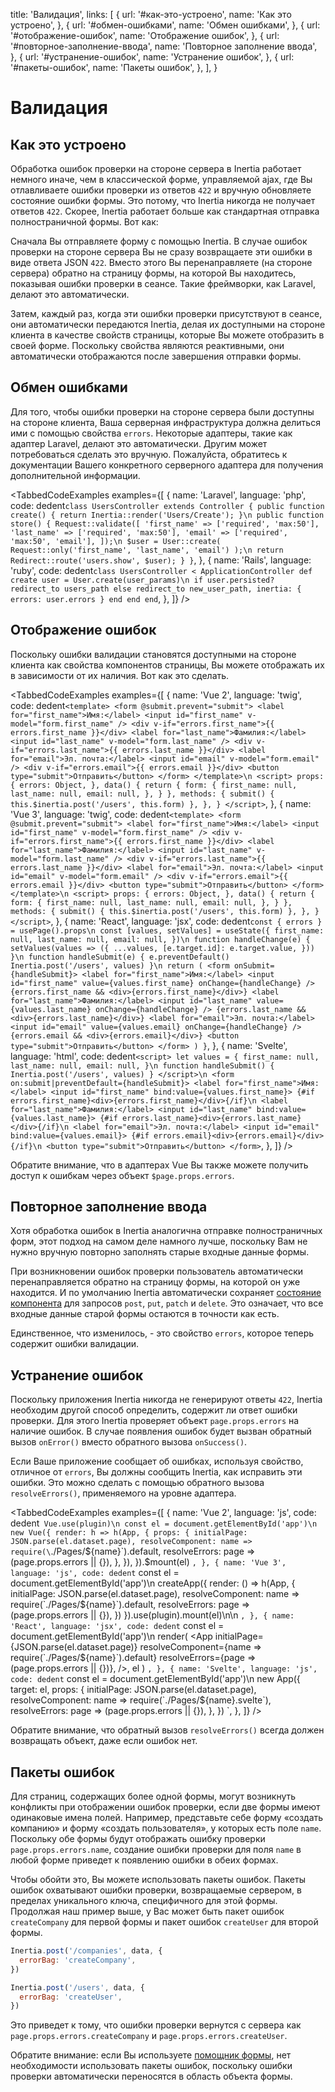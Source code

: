 
  title: 'Валидация',
  links: [
    {
      url: '#как-это-устроено',
      name: 'Как это устроено',
    },
    {
      url: '#обмен-ошибками',
      name: 'Обмен ошибками',
    },
    {
      url: '#отображение-ошибок',
      name: 'Отображение ошибок',
    },
    {
      url: '#повторное-заполнение-ввода',
      name: 'Повторное заполнение ввода',
    },
    {
      url: '#устранение-ошибок',
      name: 'Устранение ошибок',
    },
    {
      url: '#пакеты-ошибок',
      name: 'Пакеты ошибок',
    },
  ],
}

# Валидация

## Как это устроено

Обработка ошибок проверки на стороне сервера в Inertia работает немного иначе, чем в классической форме, управляемой ajax, где Вы отлавливаете ошибки проверки из ответов `422` и вручную обновляете состояние ошибки формы. Это потому, что Inertia никогда не получает ответов `422`. Скорее, Inertia работает больше как стандартная отправка полностраничной формы. Вот как:

Сначала Вы отправляете форму с помощью Inertia. В случае ошибок проверки на стороне сервера Вы не сразу возвращаете эти ошибки в виде ответа JSON `422`. Вместо этого Вы перенаправляете (на стороне сервера) обратно на страницу формы, на которой Вы находитесь, показывая ошибки проверки в сеансе. Такие фреймворки, как Laravel, делают это автоматически.

Затем, каждый раз, когда эти ошибки проверки присутствуют в сеансе, они автоматически передаются Inertia, делая их доступными на стороне клиента в качестве свойств страницы, которые Вы можете отобразить в своей форме. Поскольку свойства являются реактивными, они автоматически отображаются после завершения отправки формы.

## Обмен ошибками

Для того, чтобы ошибки проверки на стороне сервера были доступны на стороне клиента, Ваша серверная инфраструктура должна делиться ими с помощью свойства `errors`. Некоторые адаптеры, такие как адаптер Laravel, делают это автоматически. Другим может потребоваться сделать это вручную. Пожалуйста, обратитесь к документации Вашего конкретного серверного адаптера для получения дополнительной информации.

<TabbedCodeExamples
  examples={[
    {
      name: 'Laravel',
      language: 'php',
      code: dedent`
        class UsersController extends Controller
        {
            public function create()
            {
                return Inertia::render('Users/Create');
            }\n
            public function store()
            {
              Request::validate([
                  'first_name' => ['required', 'max:50'],
                  'last_name' => ['required', 'max:50'],
                  'email' => ['required', 'max:50', 'email'],
              ]);\n
              $user = User::create(
                Request::only('first_name', 'last_name', 'email')
              );\n
              return Redirect::route('users.show', $user);
            }
        }
      `,
    },
    {
      name: 'Rails',
      language: 'ruby',
      code: dedent`
        class UsersController < ApplicationController
          def create
            user = User.create(user_params)\n
            if user.persisted?
              redirect_to users_path
            else
              redirect_to new_user_path, inertia: { errors: user.errors }
            end
          end
        end
      `,
    },
  ]}
/>

## Отображение ошибок

Поскольку ошибки валидации становятся доступными на стороне клиента как свойства компонентов страницы, Вы можете отображать их в зависимости от их наличия. Вот как это сделать.

<TabbedCodeExamples
  examples={[
    {
      name: 'Vue 2',
      language: 'twig',
      code: dedent`
        <template>
          <form @submit.prevent="submit">
            <label for="first_name">Имя:</label>
            <input id="first_name" v-model="form.first_name" />
            <div v-if="errors.first_name">{{ errors.first_name }}</div>
            <label for="last_name">Фамилия:</label>
            <input id="last_name" v-model="form.last_name" />
            <div v-if="errors.last_name">{{ errors.last_name }}</div>
            <label for="email">Эл. почта:</label>
            <input id="email" v-model="form.email" />
            <div v-if="errors.email">{{ errors.email }}</div>
            <button type="submit">Отправить</button>
          </form>
        </template>\n
        <script>
          props: {
            errors: Object,
          },
          data() {
            return {
              form: {
                first_name: null,
                last_name: null,
                email: null,
              },
            }
          },
          methods: {
            submit() {
              this.$inertia.post('/users', this.form)
            },
          },
        }
        </script>
      `,
    },
    {
      name: 'Vue 3',
      language: 'twig',
      code: dedent`
        <template>
          <form @submit.prevent="submit">
            <label for="first_name">Имя:</label>
            <input id="first_name" v-model="form.first_name" />
            <div v-if="errors.first_name">{{ errors.first_name }}</div>
            <label for="last_name">Фамилия:</label>
            <input id="last_name" v-model="form.last_name" />
            <div v-if="errors.last_name">{{ errors.last_name }}</div>
            <label for="email">Эл. почта:</label>
            <input id="email" v-model="form.email" />
            <div v-if="errors.email">{{ errors.email }}</div>
            <button type="submit">Отправить</button>
          </form>
        </template>\n
        <script>
          props: {
            errors: Object,
          },
          data() {
            return {
              form: {
                first_name: null,
                last_name: null,
                email: null,
              },
            }
          },
          methods: {
            submit() {
              this.$inertia.post('/users', this.form)
            },
          },
        }
        </script>
      `,
    },
    {
      name: 'React',
      language: 'jsx',
      code: dedent`
          const { errors } = usePage().props\n
          const [values, setValues] = useState({
            first_name: null,
            last_name: null,
            email: null,
          })\n
          function handleChange(e) {
            setValues(values => ({
              ...values,
              [e.target.id]: e.target.value,
            }))
          }\n
          function handleSubmit(e) {
            e.preventDefault()
            Inertia.post('/users', values)
          }\n
          return (
            <form onSubmit={handleSubmit}>
              <label for="first_name">Имя:</label>
              <input id="first_name" value={values.first_name} onChange={handleChange} />
              {errors.first_name && <div>{errors.first_name}</div>}
              <label for="last_name">Фамилия:</label>
              <input id="last_name" value={values.last_name} onChange={handleChange} />
              {errors.last_name && <div>{errors.last_name}</div>}
              <label for="email">Эл. почта:</label>
              <input id="email" value={values.email} onChange={handleChange} />
              {errors.email && <div>{errors.email}</div>}
              <button type="submit">Отправить</button>
            </form>
          )
        }
      `,
    },
    {
      name: 'Svelte',
      language: 'html',
      code: dedent`
        <script>
          let values = {
            first_name: null,
            last_name: null,
            email: null,
          }\n
          function handleSubmit() {
            Inertia.post('/users', values)
          }
        </script>\n
        <form on:submit|preventDefault={handleSubmit}>
          <label for="first_name">Имя:</label>
          <input id="first_name" bind:value={values.first_name}>
          {#if errors.first_name}<div>{errors.first_name}</div>{/if}\n
          <label for="last_name">Фамилия:</label>
          <input id="last_name" bind:value={values.last_name}>
          {#if errors.last_name}<div>{errors.last_name}</div>{/if}\n
          <label for="email">Эл. почта:</label>
          <input id="email" bind:value={values.email}>
          {#if errors.email}<div>{errors.email}</div>{/if}\n
          <button type="submit">Отправить</button>
        </form>
      `,
    },
  ]}
/>

Обратите внимание, что в адаптерах Vue Вы также можете получить доступ к ошибкам через объект `$page.props.errors`.

## Повторное заполнение ввода

Хотя обработка ошибок в Inertia аналогична отправке полностраничных форм, этот подход на самом деле намного лучше, поскольку Вам не нужно вручную повторно заполнять старые входные данные формы.

При возникновении ошибок проверки пользователь автоматически перенаправляется обратно на страницу формы, на которой он уже находится. И по умолчанию Inertia автоматически сохраняет [состояние компонента](/manual-visits#component-state) для запросов `post`, `put`, `patch` и `delete`. Это означает, что все входные данные старой формы остаются в точности как есть.

Единственное, что изменилось, - это свойство `errors`, которое теперь содержит ошибки валидации.

## Устранение ошибок

Поскольку приложения Inertia никогда не генерируют ответы `422`, Inertia необходим другой способ определить, содержит ли ответ ошибки проверки. Для этого Inertia проверяет объект `page.props.errors` на наличие ошибок. В случае появления ошибок будет вызван обратный вызов `onError()` вместо обратного вызова `onSuccess()`.

Если Ваше приложение сообщает об ошибках, используя свойство, отличное от `errors`, Вы должны сообщить Inertia, как исправить эти ошибки. Это можно сделать с помощью обратного вызова `resolveErrors()`, применяемого на уровне адаптера.

<TabbedCodeExamples
  examples={[
    {
      name: 'Vue 2',
      language: 'js',
      code: dedent`
        Vue.use(plugin)\n
        const el = document.getElementById('app')\n
        new Vue({
          render: h => h(App, {
            props: {
              initialPage: JSON.parse(el.dataset.page),
              resolveComponent: name => require(\`./Pages/\${name}\`).default,
              resolveErrors: page => (page.props.errors || {}),
            },
          }),
        }).$mount(el)
      `,
    },
    {
      name: 'Vue 3',
      language: 'js',
      code: dedent`
        const el = document.getElementById('app')\n
        createApp({
          render: () => h(App, {
            initialPage: JSON.parse(el.dataset.page),
            resolveComponent: name => require(\`./Pages/\${name}\`).default,
            resolveErrors: page => (page.props.errors || {}),
          })
        }).use(plugin).mount(el)\n\n
      `,
    },
    {
      name: 'React',
      language: 'jsx',
      code: dedent`
        const el = document.getElementById('app')\n
        render(
          <App
            initialPage={JSON.parse(el.dataset.page)}
            resolveComponent={name => require(\`./Pages/\${name}\`).default}
            resolveErrors={page => (page.props.errors || {})},
          />,
          el
        )
      `,
    },
    {
      name: 'Svelte',
      language: 'js',
      code: dedent`
        const el = document.getElementById('app')\n
        new App({
          target: el,
          props: {
            initialPage: JSON.parse(el.dataset.page),
            resolveComponent: name => require(\`./Pages/\${name}.svelte\`),
            resolveErrors: page => (page.props.errors || {}),
          },
        })
      `,
    },
  ]}
/>

Обратите внимание, что обратный вызов `resolveErrors()` всегда должен возвращать объект, даже если ошибок нет.

## Пакеты ошибок

Для страниц, содержащих более одной формы, могут возникнуть конфликты при отображении ошибок проверки, если две формы имеют одинаковые имена полей. Например, представьте себе форму «создать компанию» и форму «создать пользователя», у которых есть поле `name`. Поскольку обе формы будут отображать ошибку проверки `page.props.errors.name`, создание ошибки проверки для поля `name` в любой форме приведет к появлению ошибки в обеих формах.

Чтобы обойти это, Вы можете использовать пакеты ошибок. Пакеты ошибок охватывают ошибки проверки, возвращаемые сервером, в пределах уникального ключа, специфичного для этой формы. Продолжая наш пример выше, у Вас может быть пакет ошибок `createCompany` для первой формы и пакет ошибок `createUser` для второй формы.

```js
Inertia.post('/companies', data, {
  errorBag: 'createCompany',
})

Inertia.post('/users', data, {
  errorBag: 'createUser',
})
```

Это приведет к тому, что ошибки проверки вернутся с сервера как `page.props.errors.createCompany` и `page.props.errors.createUser`.

Обратите внимание: если Вы используете [помощник формы](/forms#помощник-формы), нет необходимости использовать пакеты ошибок, поскольку ошибки проверки автоматически переносятся в область объекта формы.

